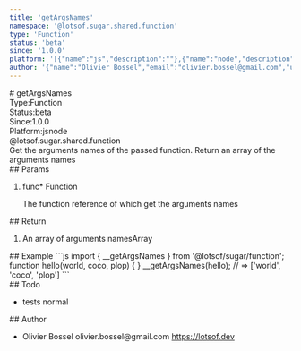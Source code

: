 ```yaml
---
title: 'getArgsNames'
namespace: '@lotsof.sugar.shared.function'
type: 'Function'
status: 'beta'
since: '1.0.0'
platform: '[{"name":"js","description":""},{"name":"node","description":""}]'
author: '{"name":"Olivier Bossel","email":"olivier.bossel@gmail.com","url":"https://lotsof.dev"}'
---
```

<div class="docmap-mdx">
# getArgsNames
<div class="_metas">
<div class="_type"><span class="_type-label">Type:</span><span class="_type-value">Function</span></div>
<div class="_status"><span class="_status-label">Status:</span><span class="_status-value -beta">beta</span></div>
<div class="_since"><span class="_since-label">Since:</span><span class="_since-value">1.0.0</span></div>
<div class="_platform"><span class="_platform-label">Platform:</span><span class="_platform-value -js">js</span><span class="_platform-value -node">node</span></div>
</div>
<div class="_namespace">@lotsof.sugar.shared.function</div>
<div class="_description">
Get the arguments names of the passed function. Return an array of the arguments names
</div>
<div class="_params">
## Params
<ol class="_list">
<li class="_item">
<span class="_name">func<span class="_required">*</span></span><span class="_default"></span> <span class="_type">Function</span>
<p class="_description">The function reference of which get the arguments names</p>
</li>
</ol>
</div>
<div class="_return">
## Return
<ol class="_list">
<li class="_item">
<span class="_description">An array of arguments names</span><span class="_default"></span><span class="_type">Array</span>
</li>
</ol>
</div>
<div class="_examples">
## Example
```js
import { __getArgsNames } from '@lotsof/sugar/function';
function hello(world, coco, plop) { }
__getArgsNames(hello); // => ['world', 'coco', 'plop']
```
</div>
<div class="_todo">
## Todo
<ul class="_list">
<li class="_item">
<span class="_description">tests</span>
<span class="_priority -normal">normal</span>
</li>
</ul>
</div>
<div class="_author">
## Author
<ul class="_list">
<li class="_item">
<span class="_name">Olivier Bossel</span>
<span class="_email">olivier.bossel@gmail.com</span>
<a href="https://lotsof.dev" target="_blank" class="_url">https://lotsof.dev</a>
</li>
</ul>
</div>
</div>